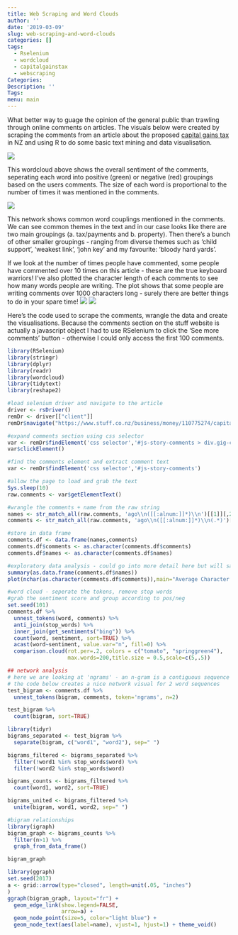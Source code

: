 ```yaml
---
title: Web Scraping and Word Clouds
author: ''
date: '2019-03-09'
slug: web-scraping-and-word-clouds
categories: []
tags:
  - Rselenium
  - wordcloud
  - capitalgainstax
  - webscraping
Categories:
Description: ''
Tags:
menu: main
---
```

What better way to guage the opinion of the general public than trawling through online comments on articles. The visuals below were created by scraping the comments from an article about the proposed [capital gains tax](https://www.stuff.co.nz/business/money/110775274/capital-gains-tax-dirty-little-secrets-behind-the-cgt) in NZ and using R to do some basic text mining and data visualisation. 

![](/wordcloud.png)

This wordcloud above shows the overall sentiment of the comments, seperating each word into positive (green) or negative (red) groupings based on the users comments. The size of each word is proportional to the number of times it was mentioned in the comments. 

![](/ngrams.png)

This network shows common word couplings mentioned in the comments. We can see common themes in the text and in our case looks like there are two main groupings (a. tax/payments and b. property). Then there's a bunch of other smaller groupings - ranging from diverse themes such as 'child support', 'weakest link', 'john key' and my favourite: 'bloody hard yards'. 


If we look at the number of times people have commented, some people have commented over 10 times on this article - these are the true keyboard warriors! I've also plotted the character length of each comments to see how many words people are writing. The plot shows that some people are writing comments over 1000 characters long - surely there are better things to do in your spare time!
![](/comments.png)
![](/length.png)

Here's the code used to scrape the comments, wrangle the data and create the visualisations. Because the comments section on the stuff website is actually a javascript object I had to use RSelenium to click the 'See more comments' button - otherwise I could only access the first 100 comments.
```r
library(RSelenium)
library(stringr)
library(dplyr)
library(readr)
library(wordcloud)
library(tidytext)
library(reshape2)

#load selenium driver and navigate to the article
driver <- rsDriver()
remDr <- driver[["client"]]
remDr$navigate("https://www.stuff.co.nz/business/money/110775274/capital-gains-tax-dirty-little-secrets-behind-the-cgt")

#expand comments section using css selector
var <- remDr$findElement('css selector','#js-story-comments > div.gig-comments-more')
var$clickElement()

#find the comments element and extract comment text
var <- remDr$findElement('css selector','#js-story-comments')

#allow the page to load and grab the text
Sys.sleep(10)
raw.comments <- var$getElementText()

#wrangle the comments + name from the raw string
names <- str_match_all(raw.comments, 'ago\\n([[:alnum:]]*)\\n')[[1]][,2]
comments <- str_match_all(raw.comments, 'ago\\n([[:alnum:]]*)\\n(.*)')[[1]][,3]

#store in data frame
comments.df <- data.frame(names,comments)
comments.df$comments <- as.character(comments.df$comments)
comments.df$names <- as.character(comments.df$names)

#exploratory data analysis - could go into more detail here but will save that for a rainy day
summary(as.data.frame(comments.df$names))
plot(nchar(as.character(comments.df$comments)),main="Average Character Length of Comments",ylab="Length",col=60)

#word cloud - seperate the tokens, remove stop words
#grab the sentiment score and group according to pos/neg
set.seed(101)
comments.df %>%
  unnest_tokens(word, comments) %>%
  anti_join(stop_words) %>%
  inner_join(get_sentiments("bing")) %>%
  count(word, sentiment, sort=TRUE) %>%
  acast(word~sentiment, value.var="n", fill=0) %>%
  comparison.cloud(rot.per=.2, colors = c("tomato", "springgreen4"), 
                   max.words=200,title.size = 0.5,scale=c(5,.5))

## network analysis
# here we are looking at 'ngrams' - an n-gram is a contiguous sequence of n items from a given sample of text or speech.
# the code below creates a nice network visual for 2 word sequences
test_bigram <- comments.df %>%
  unnest_tokens(bigram, comments, token='ngrams', n=2)

test_bigram %>%
  count(bigram, sort=TRUE)

library(tidyr)
bigrams_separated <- test_bigram %>%
  separate(bigram, c("word1", "word2"), sep=" ")

bigrams_filtered <- bigrams_separated %>%
  filter(!word1 %in% stop_words$word) %>%
  filter(!word2 %in% stop_words$word)

bigrams_counts <- bigrams_filtered %>%
  count(word1, word2, sort=TRUE)

bigrams_united <- bigrams_filtered %>%
  unite(bigram, word1, word2, sep=" ")

#bigram relationships
library(igraph)
bigram_graph <- bigrams_counts %>%
  filter(n>1) %>%
  graph_from_data_frame()

bigram_graph

library(ggraph)
set.seed(2017)
a <- grid::arrow(type="closed", length=unit(.05, "inches")
)
ggraph(bigram_graph, layout="fr") +
  geom_edge_link(show.legend=FALSE,
                 arrow=a) +
  geom_node_point(size=5, color="light blue") +
  geom_node_text(aes(label=name), vjust=1, hjust=1) + theme_void()
```


